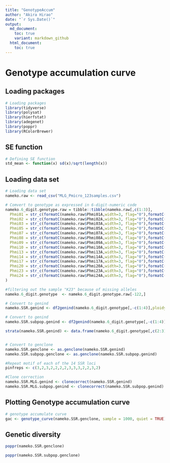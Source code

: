 ```yaml
---
title: "GenotypeAccum"
author: "Akira Hirao"
date: "`r Sys.Date()`"
output:
  md_document:
    toc: true
    variant: markdown_github
  html_document:
    toc: true
---
```


# Genotype accumulation curve

## Loading packages

```r
# Loading packages
library(tidyverse)
library(polysat)
library(hierfstat)
library(adegenet)
library(poppr)
library(RColorBrewer)
```

## SE function

```r
# Defining SE function
std_mean <- function(x) sd(x)/sqrt(length(x))
```

## Loading data set

```r
# Loading data set
nameko.raw <- read_csv("MLG_Pmicro_123samples.csv")

# Comvert to genotype as expressed in 6-digit-numeric code
nameko.6_digit.genotype.raw = tibble::tibble(nameko.raw[,c(1:3)],
  Phmi01 = str_c(formatC(nameko.raw$Phmi01A,width=3, flag="0"),formatC(nameko.raw$Phmi01B,width=3, flag="0")),
  Phmi02 = str_c(formatC(nameko.raw$Phmi02A,width=3, flag="0"),formatC(nameko.raw$Phmi02B,width=3, flag="0")),
  Phmi03 = str_c(formatC(nameko.raw$Phmi03A,width=3, flag="0"),formatC(nameko.raw$Phmi03B,width=3, flag="0")),
  Phmi05 = str_c(formatC(nameko.raw$Phmi05A,width=3, flag="0"),formatC(nameko.raw$Phmi05B,width=3, flag="0")),
  Phmi07 = str_c(formatC(nameko.raw$Phmi07A,width=3, flag="0"),formatC(nameko.raw$Phmi07B,width=3, flag="0")),
  Phmi08 = str_c(formatC(nameko.raw$Phmi08A,width=3, flag="0"),formatC(nameko.raw$Phmi08B,width=3, flag="0")),
  Phmi09 = str_c(formatC(nameko.raw$Phmi09A,width=3, flag="0"),formatC(nameko.raw$Phmi09B,width=3, flag="0")),
  Phmi10 = str_c(formatC(nameko.raw$Phmi10A,width=3, flag="0"),formatC(nameko.raw$Phmi10B,width=3, flag="0")),
  Phmi13 = str_c(formatC(nameko.raw$Phmi13A,width=3, flag="0"),formatC(nameko.raw$Phmi13B,width=3, flag="0")),
  Phmi14 = str_c(formatC(nameko.raw$Phmi14A,width=3, flag="0"),formatC(nameko.raw$Phmi14B,width=3, flag="0")),
  Phmi17 = str_c(formatC(nameko.raw$Phmi17A,width=3, flag="0"),formatC(nameko.raw$Phmi17B,width=3, flag="0")),
  Phmi20 = str_c(formatC(nameko.raw$Phmi20A,width=3, flag="0"),formatC(nameko.raw$Phmi20B,width=3, flag="0")),
  Phmi23 = str_c(formatC(nameko.raw$Phmi23A,width=3, flag="0"),formatC(nameko.raw$Phmi23B,width=3, flag="0")),
  Phmi24 = str_c(formatC(nameko.raw$Phmi24A,width=3, flag="0"),formatC(nameko.raw$Phmi24B,width=3, flag="0"))
)

#filtering out the sample "K23" because of missing alleles
nameko.6_digit.genotype  <- nameko.6_digit.genotype.raw[-122,]

# Convert to genind
nameko.SSR.genind <- df2genind(nameko.6_digit.genotype[,-c(1:4)],ploidy=2,ncode=3,ind.name=nameko.6_digit.genotype$ID,pop=nameko.6_digit.genotype$Pop)

# Convert to genind
nameko.SSR.subpop.genind <- df2genind(nameko.6_digit.genotype[,-c(1:4)],ploidy=2,ncode=3,ind.name=nameko.6_digit.genotype$ID,pop=nameko.6_digit.genotype$Subpop)

strata(nameko.SSR.genind) <- data.frame(nameko.6_digit.genotype[,c(2:3)])


# Convert to genclone
nameko.SSR.genclone <- as.genclone(nameko.SSR.genind)
nameko.SSR.subpop.genclone <- as.genclone(nameko.SSR.subpop.genind)

#Repeat motif of each of the 14 SSR loci
pinfreps <- c(3,2,3,2,2,2,2,3,3,3,2,2,3,2)

#Clone correction
nameko.SSR.MLG.genind <- clonecorrect(nameko.SSR.genind)
nameko.SSR.MLG.subpop.genind <- clonecorrect(nameko.SSR.subpop.genind)
```

## Plotting Genotype accumulation curve

```r
# genotype accumulate curve
gac <- genotype_curve(nameko.SSR.genclone, sample = 1000, quiet = TRUE)
```

## Genetic diversity

```r
poppr(nameko.SSR.genclone)
```

```r
poppr(nameko.SSR.subpop.genclone)
```